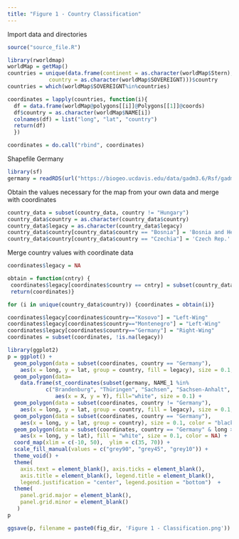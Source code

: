 ```yaml
---
title: "Figure 1 - Country Classification"
---
```


Import data and directories
```r
source("source_file.R")
```

```r
library(rworldmap)
worldMap = getMap()
countries = unique(data.frame(continent = as.character(worldMap$Stern), 
             country = as.character(worldMap$SOVEREIGNT)))$country
countries = which(worldMap$SOVEREIGNT%in%countries)

coordinates = lapply(countries, function(i){
  df = data.frame(worldMap@polygons[[i]]@Polygons[[1]]@coords)
  df$country = as.character(worldMap$NAME[i])
  colnames(df) = list("long", "lat", "country")
  return(df)
  })

coordinates = do.call("rbind", coordinates)
```

Shapefile Germany
```r
library(sf)
germany = readRDS(url("https://biogeo.ucdavis.edu/data/gadm3.6/Rsf/gadm36_DEU_1_sf.rds"))
```

Obtain the values necessary for the map from your own data and merge with coordinates
```r
country_data = subset(country_data, country != "Hungary")
country_data$country = as.character(country_data$country)
country_data$legacy = as.character(country_data$legacy)
country_data$country[country_data$country == "Bosnia"] = 'Bosnia and Herz.'
country_data$country[country_data$country == "Czechia"] = 'Czech Rep.'
```

Merge country values with coordinate data
```r
coordinates$legacy = NA

obtain = function(cntry) {
 coordinates$legacy[coordinates$country == cntry] = subset(country_data, country == cntry)[,8]
 return(coordinates)}

for (i in unique(country_data$country)) {coordinates = obtain(i)}

coordinates$legacy[coordinates$country=="Kosovo"] = "Left-Wing"
coordinates$legacy[coordinates$country=="Montenegro"] = "Left-Wing"
coordinates$legacy[coordinates$country=="Germany"] = "Right-Wing"
coordinates = subset(coordinates, !is.na(legacy))
```

```r
library(ggplot2)
p = ggplot() + 
  geom_polygon(data = subset(coordinates, country == "Germany"), 
    aes(x = long, y = lat, group = country, fill = legacy), size = 0.1, color = "black") + 
  geom_polygon(data=
    data.frame(st_coordinates(subset(germany, NAME_1 %in% 
            c("Brandenburg", "Thüringen", "Sachsen", "Sachsen-Anhalt", "Mecklenburg-Vorpommern")))), 
               aes(x = X, y = Y), fill="white", size = 0.1) + 
  geom_polygon(data = subset(coordinates, country != "Germany"), 
    aes(x = long, y = lat, group = country, fill = legacy), size = 0.1, color = "black") + 
  geom_polygon(data = subset(coordinates, country == "Germany"), 
    aes(x = long, y = lat, group = country), size = 0.1, color = "black", alpha = 0) + 
  geom_polygon(data = subset(coordinates, country == "Germany" & long > 10 & lat > 50), 
    aes(x = long, y = lat), fill = "white", size = 0.1, color = NA) + 
  coord_map(xlim = c(-10, 50),  ylim = c(35, 70)) + 
  scale_fill_manual(values = c("grey90", "grey45", "grey10")) +
  theme_void() + 
  theme(
    axis.text = element_blank(), axis.ticks = element_blank(), 
    axis.title = element_blank(), legend.title = element_blank(),
    legend.justification = "center", legend.position = "bottom")  + 
  theme(
    panel.grid.major = element_blank(), 
    panel.grid.minor = element_blank() 
   )
p

ggsave(p, filename = paste0(fig_dir, 'Figure 1 - Classification.png'))
```